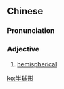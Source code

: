 ==Chinese==
{{zh-forms|type=21}}

===Pronunciation===
{{zh-pron
|m=bànqiúxíng
|cat=a
}}

===Adjective===
{{zh-adj}}

# [[hemispherical]]

[[ko:半球形]]